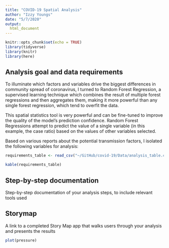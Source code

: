 ```yaml
---
title: "COVID-19 Spatial Analysis"
author: "Izzy Youngs"
date: "5/7/2020"
output: 
  html_document
---
```


```r
knitr::opts_chunk$set(echo = TRUE)
library(tidyverse)
library(knitr)
library(here)
```

## Analysis goal and data requirements
To illuminate which factors and variables drive the biggest differences in community spread of coronavirus, I turned to Random Forest Regression, a supervised learning technique which combines the result of multiple forest regressions and then aggregates them, making it more powerful than any single forest regression, which tend to overfit the data. 

This spatial statistics tool is very powerful and can be fine-tuned to improve the quality of the model's prediction confidence. Random Forest Regressions attempt to predict the value of a single variable (in this example, the case ratio) based on the values of other variables selected.

Based on various reports about the potential transmission factors, I isolated the following variables for analysis:

```r
requirements_table <- read_csv("~/GitHub/covid-19/Data/analysis_table.csv")
```

```r
kable(requirements_table)
```

## Step-by-step documentation

Step-by-step documentation of your analysis steps, to include relevant tools used


## Storymap
A link to a completed Story Map app that walks users through your analysis and presents the results

```r
plot(pressure)
```